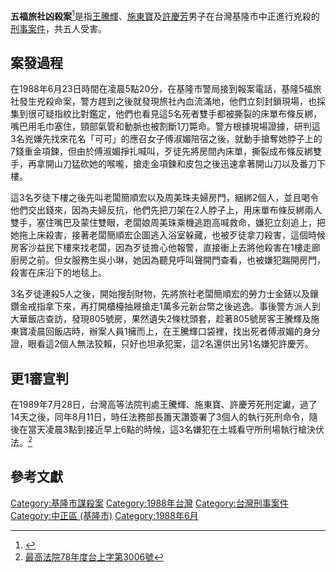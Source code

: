 {{Infobox civilian attack
|title = 五福旅社凶殺案
|location = {{TW}}[[基隆市|基隆市]][[中正區_(基隆市)|中正區]]
|coordinates =
|date = 1988年6月23日
|motive = [[劫財|劫財]]
|weapons =
|fatalities=5人
|victim= 旅社老闆夫婦、應召小姐、女服務生、男房客
|perps= 
}}

'''五福旅社凶殺案'''<ref name="CTS(2011-09-01)">{{cite news |title=五福旅社血案 1刀封喉奪5命 |url=https://news.cts.com.tw/cts/society/201109/201109010814032.html |author=林耿賢 |publisher=[[中華電視公司|CTS]] |date=2011-09-01 |accessdate=2021-03-16 |archive-date=2020-12-05 |archive-url=https://web.archive.org/web/20201205174330/https://news.cts.com.tw/cts/society/201109/201109010814032.html }}</ref>是指[[王騰輝|王騰輝]]、[[施東寶|施東寶]]及[[許慶芳|許慶芳]]男子在台灣基隆市中正進行兇殺的[[刑事案件|刑事案件]]，共五人受害。

== 案發過程 ==

在1988年6月23日時間在凌晨5點20分，在基隆市警局接到報案電話，基隆5福旅社發生兇殺命案，警方趕到之後就發現旅社內血流滿地，他們立刻封鎖現場，也採集到很可疑指紋比對鑑定，他們也看見這5名死者雙手都被撕裂的床單布條反綁，嘴巴用毛巾塞住，頸部氣管和動脈也被割斷1刀斃命。警方根據現場證據，研判這3名兇嫌先找來花名「可可」的應召女子傅淑媚陪宿之後，就動手搶奪她脖子上的7錢重金項鍊，但由於傅淑媚掙扎喊叫，歹徒先將房間內床單，撕裂成布條反綁雙手，再拿開山刀猛砍她的喉嚨，搶走金項鍊和皮包之後迅速拿著開山刀以及番刀下樓。

這3名歹徒下樓之後先叫老闆簡順宏以及周美珠夫婦房門，綑綁2個人，並且喝令他們交出錢來，因為夫婦反抗，他們先把刀架在2人脖子上，用床單布條反綁兩人雙手，塞住嘴巴及蒙住雙眼，老闆娘周美珠乘機逃跑高喊救命，嫌犯立刻追上，把她拖上床殺害，接著老闆簡順宏企圖逃入浴室躲藏，也被歹徒拿刀殺害，這個時候房客沙益民下樓來找老闆，因為歹徒擔心他報警，直接衝上去將他殺害在1樓走廊廚房之前。但女服務生吳小琳，她因為聽見呼叫聲開門查看，也被嫌犯踹開房門，殺害在床沿下的地毯上。

3名歹徒連殺5人之後，開始搜刮財物，先將旅社老闆簡順宏的勞力士金錶以及鑲鑽金戒指拿下來，再打開櫃檯抽屜搶走1萬多元新台幣之後逃逸。事後警方派人到大華飯店查訪，發現805號房，果然遺失2條枕頭套，趁著805號房客王騰輝及施東寶凌晨回飯店時，辦案人員1擁而上，在王騰輝口袋裡，找出死者傅淑媚的身分證，眼看這2個人無法狡賴，只好也坦承犯案，這2名還供出另1名嫌犯許慶芳。

== 更1審宣判 ==

在1989年7月28日，台灣高等法院判處王騰輝、施東寶、許慶芳死刑定讞，過了14天之後，同年8月11日，時任法務部長簫天讚簽署了3個人的執行死刑命令，隨後在當天凌晨3點到接近早上6點的時候，這3名嫌犯在土城看守所刑場執行槍決伏法。<ref>[https://web.archive.org/web/20150403133932/http://mywoojdb.appspot.com/j9s/j9s?id=3927 最高法院78年度台上字第3006號]</ref>

== 參考文獻 ==
{{reflist|30em}}

[[Category:基隆市謀殺案|Category:基隆市謀殺案]]
[[Category:1988年台灣|Category:1988年台灣]]
[[Category:台灣刑事案件|Category:台灣刑事案件]]
[[Category:中正區_(基隆市)|Category:中正區 (基隆市)]]
[[Category:1988年6月|Category:1988年6月]]